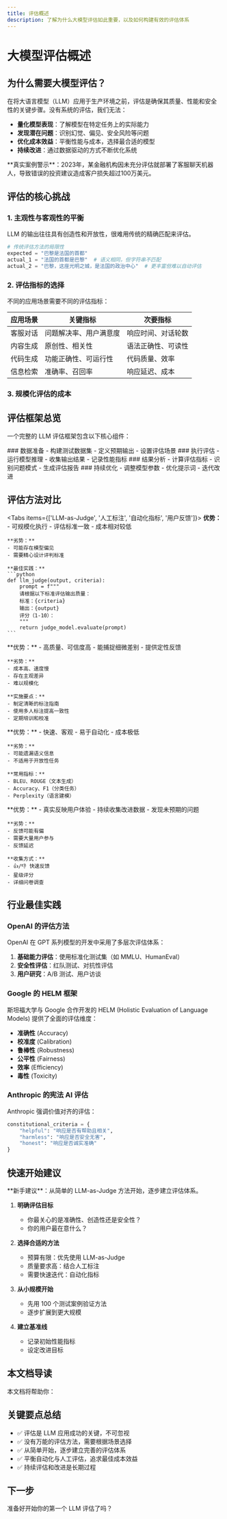 ```yaml
---
title: 评估概述
description: 了解为什么大模型评估如此重要，以及如何构建有效的评估体系
---
```



# 大模型评估概述

## 为什么需要大模型评估？

在将大语言模型（LLM）应用于生产环境之前，评估是确保其质量、性能和安全性的关键步骤。没有系统的评估，我们无法：

- **量化模型表现**：了解模型在特定任务上的实际能力
- **发现潜在问题**：识别幻觉、偏见、安全风险等问题
- **优化成本效益**：平衡性能与成本，选择最合适的模型
- **持续改进**：通过数据驱动的方式不断优化系统

<Callout type="warning">
**真实案例警示**：2023年，某金融机构因未充分评估就部署了客服聊天机器人，导致错误的投资建议造成客户损失超过100万美元。
</Callout>

## 评估的核心挑战

### 1. 主观性与客观性的平衡

LLM 的输出往往具有创造性和开放性，很难用传统的精确匹配来评估。

```python
# 传统评估方法的局限性
expected = "巴黎是法国的首都"
actual_1 = "法国的首都是巴黎"  # 语义相同，但字符串不匹配
actual_2 = "巴黎，这座光明之城，是法国的政治中心"  # 更丰富但难以自动评估
```

### 2. 评估指标的选择

不同的应用场景需要不同的评估指标：

| 应用场景 | 关键指标 | 次要指标 |
|---------|---------|---------|
| 客服对话 | 问题解决率、用户满意度 | 响应时间、对话轮数 |
| 内容生成 | 原创性、相关性 | 语法正确性、可读性 |
| 代码生成 | 功能正确性、可运行性 | 代码质量、效率 |
| 信息检索 | 准确率、召回率 | 响应延迟、成本 |

### 3. 规模化评估的成本

<Cards>
  <Card title="人工评估" description="高质量但成本高、速度慢、难以规模化" />
  <Card title="自动评估" description="快速且可规模化，但可能遗漏细微问题" />
  <Card title="混合方案" description="平衡质量与效率，是大多数企业的选择" />
</Cards>

## 评估框架总览

一个完整的 LLM 评估框架包含以下核心组件：

<Steps>
  <Step>
    ### 数据准备
    - 构建测试数据集
    - 定义预期输出
    - 设置评估场景
  </Step>
  
  <Step>
    ### 执行评估
    - 运行模型推理
    - 收集输出结果
    - 记录性能指标
  </Step>
  
  <Step>
    ### 结果分析
    - 计算评估指标
    - 识别问题模式
    - 生成评估报告
  </Step>
  
  <Step>
    ### 持续优化
    - 调整模型参数
    - 优化提示词
    - 迭代改进
  </Step>
</Steps>

## 评估方法对比

<Tabs items={['LLM-as-Judge', '人工标注', '自动化指标', '用户反馈']}>
  <Tab value="LLM-as-Judge">
    **优势：**
    - 可规模化执行
    - 评估标准一致
    - 成本相对较低
    
    **劣势：**
    - 可能存在模型偏见
    - 需要精心设计评判标准
    
    **最佳实践：**
    ```python
    def llm_judge(output, criteria):
        prompt = f"""
        请根据以下标准评估输出质量：
        标准：{criteria}
        输出：{output}
        评分（1-10）：
        """
        return judge_model.evaluate(prompt)
    ```
  </Tab>
  
  <Tab value="人工标注">
    **优势：**
    - 高质量、可信度高
    - 能捕捉细微差别
    - 提供定性反馈
    
    **劣势：**
    - 成本高、速度慢
    - 存在主观差异
    - 难以规模化
    
    **实施要点：**
    - 制定清晰的标注指南
    - 使用多人标注提高一致性
    - 定期培训和校准
  </Tab>
  
  <Tab value="自动化指标">
    **优势：**
    - 快速、客观
    - 易于自动化
    - 成本极低
    
    **劣势：**
    - 可能遗漏语义信息
    - 不适用于开放性任务
    
    **常用指标：**
    - BLEU、ROUGE（文本生成）
    - Accuracy、F1（分类任务）
    - Perplexity（语言建模）
  </Tab>
  
  <Tab value="用户反馈">
    **优势：**
    - 真实反映用户体验
    - 持续收集改进数据
    - 发现未预期的问题
    
    **劣势：**
    - 反馈可能有偏
    - 需要大量用户参与
    - 反馈延迟
    
    **收集方式：**
    - 👍/👎 快速反馈
    - 星级评分
    - 详细问卷调查
  </Tab>
</Tabs>

## 行业最佳实践

### OpenAI 的评估方法

OpenAI 在 GPT 系列模型的开发中采用了多层次评估体系：

1. **基础能力评估**：使用标准化测试集（如 MMLU、HumanEval）
2. **安全性评估**：红队测试、对抗性评估
3. **用户研究**：A/B 测试、用户访谈

### Google 的 HELM 框架

斯坦福大学与 Google 合作开发的 HELM (Holistic Evaluation of Language Models) 提供了全面的评估维度：

- **准确性** (Accuracy)
- **校准度** (Calibration)
- **鲁棒性** (Robustness)
- **公平性** (Fairness)
- **效率** (Efficiency)
- **毒性** (Toxicity)

### Anthropic 的宪法 AI 评估

Anthropic 强调价值对齐的评估：

```python
constitutional_criteria = {
    "helpful": "响应是否有帮助且相关",
    "harmless": "响应是否安全无害",
    "honest": "响应是否诚实准确"
}
```

## 快速开始建议

<Callout type="info">
**新手建议**：从简单的 LLM-as-Judge 方法开始，逐步建立评估体系。
</Callout>

1. **明确评估目标**
   - 你最关心的是准确性、创造性还是安全性？
   - 你的用户最在意什么？

2. **选择合适的方法**
   - 预算有限：优先使用 LLM-as-Judge
   - 质量要求高：结合人工标注
   - 需要快速迭代：自动化指标

3. **从小规模开始**
   - 先用 100 个测试案例验证方法
   - 逐步扩展到更大规模

4. **建立基准线**
   - 记录初始性能指标
   - 设定改进目标

## 本文档导读

本文档将帮助你：

<Cards>
  <Card title="快速上手" href="/docs/getting-started/quick-start" description="10分钟完成第一个评估" />
  <Card title="深入理解" href="/docs/getting-started/concepts" description="掌握核心概念和术语" />
  <Card title="方法选择" href="/docs/evaluation-methods/overview" description="选择适合的评估方法" />
  <Card title="实战应用" href="/docs/implementation/development-testing" description="在实际项目中应用" />
</Cards>

## 关键要点总结

- ✅ 评估是 LLM 应用成功的关键，不可忽视
- ✅ 没有万能的评估方法，需要根据场景选择
- ✅ 从简单开始，逐步建立完善的评估体系
- ✅ 平衡自动化与人工评估，追求最佳成本效益
- ✅ 持续评估和改进是长期过程

## 下一步

准备好开始你的第一个 LLM 评估了吗？

<Card title="快速开始 →" href="/docs/getting-started/quick-start" description="通过实际操作快速掌握评估基础" />